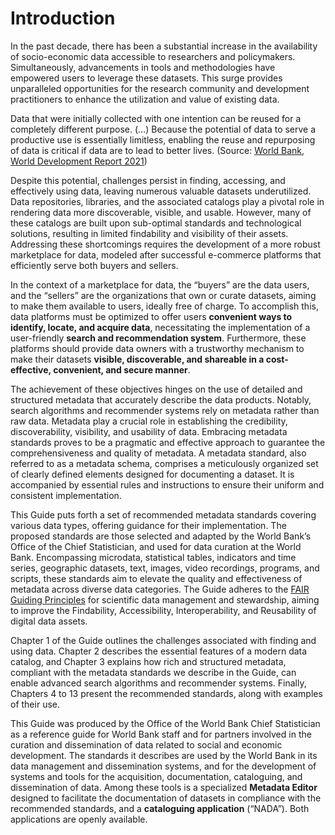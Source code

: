 # Introduction {-}

In the past decade, there has been a substantial increase in the availability of socio-economic data accessible to researchers and policymakers. Simultaneously, advancements in tools and methodologies have empowered users to leverage these datasets. This surge provides unparalleled opportunities for the research community and development practitioners to enhance the utilization and value of existing data. 

:::quote
Data that were initially collected with one intention can be reused for a completely different purpose. (…) Because the potential of data to serve a productive use is essentially limitless, enabling the reuse and repurposing of data is critical if data are to lead to better lives. (Source: [World Bank, World Development Report 2021](https://www.worldbank.org/en/publication/wdr2021)) 
:::

Despite this potential, challenges persist in finding, accessing, and effectively using data, leaving numerous valuable datasets underutilized. Data repositories, libraries, and the associated catalogs play a pivotal role in rendering data more discoverable, visible, and usable. However, many of these catalogs are built upon sub-optimal standards and technological solutions, resulting in limited findability and visibility of their assets. Addressing these shortcomings requires the development of a more robust marketplace for data, modeled after successful e-commerce platforms that efficiently serve both buyers and sellers.

In the context of a marketplace for data, the "buyers" are the data users, and the "sellers" are the organizations that own or curate datasets, aiming to make them available to users, ideally free of charge. To accomplish this, data platforms must be optimized to offer users **convenient ways to identify, locate, and acquire data**, necessitating the implementation of a user-friendly **search and recommendation system**. Furthermore, these platforms should provide data owners with a trustworthy mechanism to make their datasets **visible, discoverable, and shareable in a cost-effective, convenient, and secure manner**.

The achievement of these objectives hinges on the use of detailed and structured metadata that accurately describe the data products. Notably, search algorithms and recommender systems rely on metadata rather than raw data. Metadata play a crucial role in establishing the credibility, discoverability, visibility, and usability of data. Embracing metadata standards proves to be a pragmatic and effective approach to guarantee the comprehensiveness and quality of metadata. A metadata standard, also referred to as a metadata schema, comprises a meticulously organized set of clearly defined elements designed for documenting a dataset. It is accompanied by essential rules and instructions to ensure their uniform and consistent implementation.

This Guide puts forth a set of recommended metadata standards covering various data types, offering guidance for their implementation. The proposed standards are those selected and adapted by the World Bank's Office of the Chief Statistician, and used for data curation at the World Bank. Encompassing microdata, statistical tables, indicators and time series, geographic datasets, text, images, video recordings, programs, and scripts, these standards aim to elevate the quality and effectiveness of metadata across diverse data categories. The Guide adheres to the [FAIR Guiding Principles](https://doi.org/10.1371/journal.pcbi.1008469) for scientific data management and stewardship, aiming to improve the Findability, Accessibility, Interoperability, and Reusability of digital data assets.

Chapter 1 of the Guide outlines the challenges associated with finding and using data. Chapter 2 describes the essential features of a modern data catalog, and Chapter 3 explains how rich and structured metadata, compliant with the metadata standards we describe in the Guide, can enable advanced search algorithms and recommender systems. Finally, Chapters 4 to 13 present the recommended standards, along with examples of their use.

This Guide was produced by the Office of the World Bank Chief Statistician as a reference guide for World Bank staff and for partners involved in the curation and dissemination of data related to social and economic development. The standards it describes are used by the World Bank in its data management and dissemination systems, and for the development of systems and tools for the acquisition, documentation, cataloguing, and dissemination of data. Among these tools is a specialized **Metadata Editor** designed to facilitate the documentation of datasets in compliance with the recommended standards, and a **cataloguing application** ("NADA"). Both applications are openly available. 
